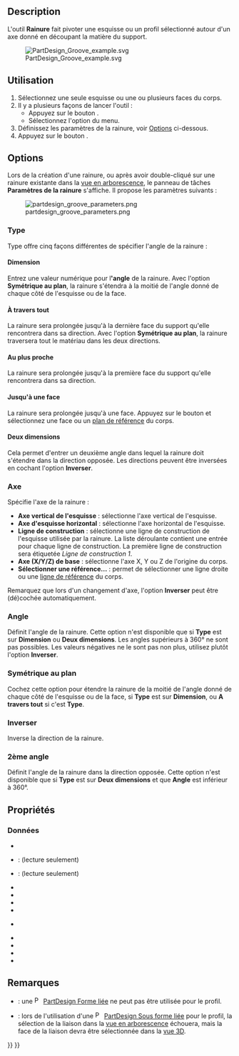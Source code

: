 <languages/>

{{Docnav/fr
|[[PartDesign_Hole/fr|Perçage]]
|[[PartDesign_SubtractiveLoft/fr|Lissage soustractif]]
|[[PartDesign_Workbench/fr|Atelier PartDesign]]
|IconL=PartDesign_Hole.svg
|IconR=PartDesign_SubtractiveLoft.svg
|IconC=Workbench_PartDesign.svg
}}

{{GuiCommand/fr
|Name=PartDesign_Groove
|Name/fr=PartDesign Rainure
|MenuLocation=PartDesign → Créer une fonction soustractive → Rainure
|Workbenches=[[PartDesign_Workbench/fr|PartDesign]]
|SeeAlso=[[PartDesign_Revolution/fr|PartDesign Révolution]]
}}

==Description==

L'outil '''Rainure''' fait pivoter une esquisse ou un profil sélectionné autour d'un axe donné en découpant la matière du support.

[[File:PartDesign Groove example.svg|none]]

{{Caption|Ci-dessus : l'esquisse (A) tourne autour de l'axe (B).<br>La rainure résultante sur le solide (C) est illustrée à droite.}}

<span id="Usage"></span>
==Utilisation==

# Sélectionnez une seule esquisse ou une ou plusieurs faces du corps.
# Il y a plusieurs façons de lancer l'outil :
#* Appuyez sur le bouton {{Button|[[Image:PartDesign_Groove.svg|16px]] [[PartDesign_Groove/fr|Rainure]]}}.
#* Sélectionnez l'option {{MenuCommand|PartDesign → Créer une fonction soustractive → [[Image:PartDesign_Groove.svg|16px]] Rainure}} du menu.
# Définissez les paramètres de la rainure, voir [[#Options|Options]] ci-dessous.
# Appuyez sur le bouton {{Button|OK}}.

==Options==

Lors de la création d'une rainure, ou après avoir double-cliqué sur une rainure existante dans la [[Tree_view/fr|vue en arborescence]], le panneau de tâches '''Paramètres de la rainure''' s'affiche. Il propose les paramètres suivants : <!--La version 1.0 dev indique à tort "Revolution parameters"-->

[[Image:partdesign_groove_parameters.png|frame|left]]

===Type===

{{Version/fr|1.0}}

Type offre cinq façons différentes de spécifier l'angle de la rainure :

====Dimension====

Entrez une valeur numérique pour l''''angle''' de la rainure. Avec l'option '''Symétrique au plan''', la rainure s'étendra à la moitié de l'angle donné de chaque côté de l'esquisse ou de la face.

<span id="Through_all"></span>
====À travers tout====

La rainure sera prolongée jusqu'à la dernière face du support qu'elle rencontrera dans sa direction. Avec l'option '''Symétrique au plan''', la rainure traversera tout le matériau dans les deux directions.

<span id="To_first"></span>
====Au plus proche====

La rainure sera prolongée jusqu'à la première face du support qu'elle rencontrera dans sa direction.

<span id="Up_to_face"></span>
====Jusqu'à une face====

La rainure sera prolongée jusqu'à une face. Appuyez sur le bouton {{Button|Face}} et sélectionnez une face ou un [[PartDesign_Plane/fr|plan de référence]] du corps.

<span id="Two_dimensions"></span>
====Deux dimensions====

Cela permet d'entrer un deuxième angle dans lequel la rainure doit s'étendre dans la direction opposée. Les directions peuvent être inversées en cochant l'option '''Inverser'''.

<span id="Axis"></span>
===Axe===

Spécifie l'axe de la rainure :

* '''Axe vertical de l'esquisse''' : sélectionne l'axe vertical de l'esquisse.
* '''Axe d'esquisse horizontal''' : sélectionne l'axe horizontal de l'esquisse.
* '''Ligne de construction''' : sélectionne une ligne de construction de l'esquisse utilisée par la rainure. La liste déroulante contient une entrée pour chaque ligne de construction. La première ligne de construction sera étiquetée ''Ligne de construction 1''.
* '''Axe (X/Y/Z) de base''' : sélectionne l'axe X, Y ou Z de l'origine du corps.
* '''Sélectionner une référence...''' : permet de sélectionner une ligne droite ou une [[PartDesign_Line/fr|ligne de référence]] du corps.

Remarquez que lors d'un changement d'axe, l'option '''Inverser''' peut être (dé)cochée automatiquement.

===Angle ===

Définit l'angle de la rainure. Cette option n'est disponible que si '''Type''' est sur '''Dimension''' ou '''Deux dimensions'''. Les angles supérieurs à 360° ne sont pas possibles. Les valeurs négatives ne le sont pas non plus, utilisez plutôt l'option '''Inverser'''.

<span id="Symmetric_to_plane"></span>
=== Symétrique au plan ===

Cochez cette option pour étendre la rainure de la moitié de l'angle donné de chaque côté de l'esquisse ou de la face, si '''Type''' est sur '''Dimension''', ou '''A travers tout''' si c'est '''Type'''.

<span id="Reversed"></span>
=== Inverser ===

Inverse la direction de la rainure.

<span id="2nd_angle"></span>
=== 2ème angle ===

{{Version/fr|1.0}}

Définit l'angle de la rainure dans la direction opposée. Cette option n'est disponible que si '''Type''' est sur '''Deux dimensions''' et que '''Angle''' est inférieur à 360°.

<span id="Properties"></span>
== Propriétés ==

<span id="Data"></span>
===Données===

{{TitleProperty|Groove}}

* {{PropertyData|Type|Enumeration}}
* {{PropertyData|Base|Vector}}: (lecture seulement)
* {{PropertyData|Axis|Vector}}: (lecture seulement)
* {{PropertyData|Angle|Angle}}
* {{PropertyData|Angle2|Angle}}
* {{PropertyData|Up To Face|LinkSub}}
* {{PropertyData|Reference Axis|LinkSub}}

{{TitleProperty|Part Design}}

* {{PropertyData|Refine|Bool}}

{{TitleProperty|Sketch Based}}

* {{PropertyData|Profile|LinkSub}}
* {{PropertyData|Midplane|Bool}}
* {{PropertyData|Reversed|Bool}}
* {{PropertyData|Allow Multi Face|Bool}}

<span id="Notes"></span>
== Remarques ==

* {{VersionMinus/fr|0.21}} : une [[File:PartDesign_ShapeBinder.svg|16px]] [[PartDesign_ShapeBinder/fr|PartDesign Forme liée]] ne peut pas être utilisée pour le profil.
* {{VersionMinus/fr|0.21}} : lors de l'utilisation d'une [[File:PartDesign_SubShapeBinder.svg|16px]] [[PartDesign_SubShapeBinder/fr|PartDesign Sous forme liée]] pour le profil, la sélection de la liaison dans la [[Tree_view/fr|vue en arborescence]] échouera, mais la face de la liaison devra être sélectionnée dans la [[3D_view/fr|vue 3D]].


{{Docnav/fr
|[[PartDesign_Hole/fr|Perçage]]
|[[PartDesign_SubtractiveLoft/fr|Lissage soustractif]]
|[[PartDesign_Workbench/fr|Atelier PartDesign]]
|IconL=PartDesign_Hole.svg
|IconR=PartDesign_SubtractiveLoft.svg
|IconC=Workbench_PartDesign.svg
}}

{{PartDesign Tools navi{{#translation:}}}}
{{Userdocnavi{{#translation:}}}}